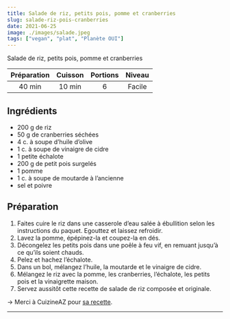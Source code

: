 ```yaml
---
title: Salade de riz, petits pois, pomme et cranberries
slug: salade-riz-pois-cranberries
date: 2021-06-25
image: ./images/salade.jpeg
tags: ["vegan", "plat", "Planète OUI"]
---
```


<StyledParagraph>Salade de riz, petits pois, pomme et cranberries</StyledParagraph>

| Préparation | Cuisson | Portions | Niveau |
| :-: | :-: | :-: | :-: |
| 40 min | 10 min | 6 | Facile |

## Ingrédients
- <ListItem>200 g de riz </ListItem>
- <ListItem>50 g de cranberries séchées</ListItem>
- <ListItem>4 c. à soupe d’huile d’olive</ListItem>
- <ListItem>1 c. à soupe de vinaigre de cidre</ListItem>
- <ListItem>1 petite échalote</ListItem>
- <ListItem>200 g de petit pois surgelés</ListItem>
- <ListItem>1 pomme</ListItem>
- <ListItem>1 c. à soupe de moutarde à l’ancienne</ListItem>
- <ListItem>sel et poivre</ListItem>

## Préparation

1. Faites cuire le riz dans une casserole d’eau salée à ébullition selon les instructions du paquet. Egouttez et laissez refroidir.
2. Lavez la pomme, épépinez-la et coupez-la en dés.
3. Décongelez les petits pois dans une poêle à feu vif, en remuant jusqu’à ce qu’ils soient chauds.
4. Pelez et hachez l’échalote.
5. Dans un bol, mélangez l’huile, la moutarde et le vinaigre de cidre.
6. Mélangez le riz avec la pomme, les cranberries, l’échalote, les petits pois et la vinaigrette maison.
7. Servez aussitôt cette recette de salade de riz composée et originale.

&rightarrow; Merci à CuizineAZ pour [sa recette](https://www.cuisineaz.com/recettes/salade-de-riz-sucree-salee-petits-pois-pomme-et-cranberries-96653.aspx).

---
